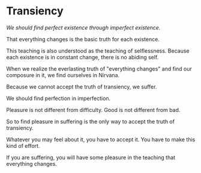 # Transiency

_We should find perfect existence through imperfect existence._

That everything changes is the basic truth for each existence.

This teaching is also understood as the teaching of selflessness. Because each existence is in constant change, there is no abiding self.

When we realize the everlasting truth of "everything changes" and find our composure in it, we find ourselves in Nirvana.

Because we cannot accept the truth of transiency, we suffer.

We should find perfection in imperfection.

Pleasure is not different from difficulty. Good is not different from bad.

So to find pleasure in suffering is the only way to accept the truth of transiency.

Whatever you may feel about it, you have to accept it. You have to make this kind of effort.

If you are suffering, you will have some pleasure in the teaching that everything changes.
